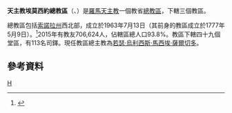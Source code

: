 {{Infobox Roman Catholic diocese 
|jurisdiction     = 總教區
|name             = 埃莫西約
 |latin= Archidioecesis Hermosillensis 
 |image = Catedral de la Asunción en Hermosillo, Sonora. México. 02.JPG
 |caption = 聖母升天主教座堂
 |location = [[墨西哥|墨西哥]] 
|territory = [[索諾拉州|索諾拉州]]
|population = 706,624
|rite = [[罗马礼|罗马礼]]
|patron = 
|province = 
|established = 1779年
|cathedral = [[聖母升天主教座堂_(埃莫西約)|聖母升天主教座堂]]
|co-cathedral = 
|leadership = 總主教 
|website = [http://www.arquidiocesishermosillo.org/ 官方網頁]
|pope =  
|patriarch= 
|metropolitan =[[若瑟·烏利西斯·馬西埃·薩爾切多|若瑟·烏利西斯·馬西埃·薩爾切多]] 
|ordinary = 
|coadjutor archbishop = 
|coadjutor bishop = 
|auxiliary = 
|emeritus = 嘉祿·金特羅·阿塞}}
'''天主教埃莫西約總教區'''（{{lang-la|Archidioecesis Hermosillensis}}、{{lang-es|Arquidiócesis de Hermosillo}}）是[[羅馬天主教|羅馬天主教]]一個教省[[總教區|總教區]]，下轄三個教區。

總教區包括[[索諾拉州|索諾拉州]]西北部，成立於1963年7月13日（其前身的教區成立於1777年5月9日）。<ref>{{cite journal
|journal=[[宗座公報|宗座公報]]
|publisher=梵蒂岡出版社
|date=1964年
|volume=56
|title=''Mexicani natio''
|page=496
|url=http://www.vatican.va/archive/aas/documents/AAS%2056%20%5B1964%5D%20-%20ocr.pdf
|access-date=2013-08-27
|archive-date=2019-09-16
|archive-url=https://web.archive.org/web/20190916201043/http://www.vatican.va/archive/aas/documents/AAS%2056%20%5B1964%5D%20-%20ocr.pdf
|dead-url=no
}}</ref>2015年有教友706,624人，佔轄區總人口93.8%。教區下轄四十九個堂區，有113名司鐸。現任教區總主教為[[若瑟·烏利西斯·馬西埃·薩爾切多|若瑟·烏利西斯·馬西埃·薩爾切多]]。

==參考資料==
{{reflist}}
{{墨西哥天主教教區}}
[[Category:墨西哥天主教教區|H]]